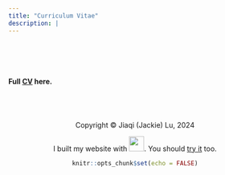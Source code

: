 ```yaml
---
title: "Curriculum Vitae"
description: |
---
```

<br>
<br>
<br>

#### Full [CV](cv.pdf) here.


<br>
<br>
<br>
<center> Copyright © Jiaqi (Jackie) Lu, 2024
<center>  I built my website with <img src="images/rstudio-logo.png" width="30">. You should [try it](https://rmarkdown.rstudio.com/) too.

```r
knitr::opts_chunk$set(echo = FALSE)
```

